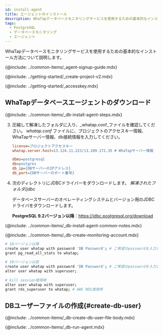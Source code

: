 ```yaml
---
id: install-agent
title: エージェントのインストール
description: WhaTapデータベースモニタリングサービスを使用するための基本的なインストール方法について説明します。
tags:
  - PostgreSQL
  - データベースモニタリング
  - エージェント
---
```



WhaTapデータベースモニタリングサービスを使用するための基本的なインストール方法について説明します。

{@include: ../common-items/_agent-signup-guide.mdx} 

<Youtube ko='RhU3f3d7k1A' en='wQbXDKNdDfA' ja='wQbXDKNdDfA' />

{@include: ../getting-started/_create-project-v2.mdx} 

{@include: ../getting-started/_accesskey.mdx} 

## WhaTapデータベースエージェントのダウンロード

{@include: ../common-items/_db-install-agent-steps.mdx} 

3.  圧縮して解凍したフォルダに入り、_whatap.conf_ファイルを確認してください。 _whatap.conf_ ファイルに、プロジェクトのアクセスキー情報、WhaTapサーバー情報、db接続情報を入力してください。

    ```ini title='whatap.conf'
    license=プロジェクトアクセスキー
    whatap.server.host=13.124.11.223/13.209.172.35 # WhaTapサーバー情報

    dbms=postgresql
    db=postgres
    db_ip={DBサーバーのIPアドレス}
    db_port={DBサーバーのポート番号} 
    ```

4.  次のディレクトリにJDBCドライバーをダウンロードします。 _解凍されたフォルダ/jdbc_

    データベースサーバーのオペレーティングシステムとバージョン用のJDBCドライバをダウンロードします。 

    **PostgreSQL 9.2バージョン以降**：https://jdbc.postgresql.org/download

<!-- 공통 Notes -->

{@include: ../common-items/_db-install-agent-common-notes.mdx}

<!-- 모니터링용 계정 생성 -->

{@include: ../common-items/_db-create-monitoring-account.mdx} 

<!-- PostgreSQL-->

```bash showLineNumbers
# 10バージョン以降
create user whatap with password 'DB Password'; # ご希望のpasswordを入力してください。
grant pg_read_all_stats to whatap;
 
# 10バージョン以前
create user whatap with password 'DB Password'; # ご希望のpasswordを入力してください。
alter user whatap with superuser;
 
# kill session使用時
alter user whatap with superuser;
grant rds_superuser to whatap; # AWS RDS使用時
```

## DBユーザーファイルの作成{#create-db-user}

<DBuserDesc name='default'/>

{@include: ../common-items/_db-create-db-user-file-body.mdx} 

<!--## 에이전트 실행-->

{@include: ../common-items/_db-run-agent.mdx} 
